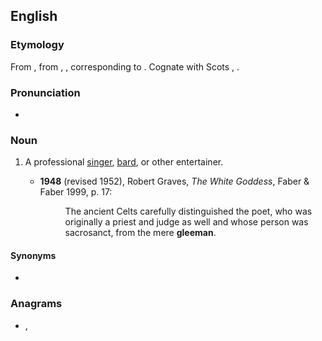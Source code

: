 ==English==

===Etymology===
From {{etyl|enm|en}} {{m|enm|gleeman}}, from {{etyl|ang|en}} {{m|ang|glīġman}}, {{m|ang|glēoman}}, corresponding to {{compound|glee|man|lang=en}}. Cognate with Scots {{m|sco|gle-man}}, {{m|sco|gleman||gleeman, minstrel}}.

===Pronunciation===
* {{IPA|/ˈɡliːmən/|lang=en}}

===Noun===
{{en-noun|gleemen}}

# {{lb|en|historical}} A professional [[singer]], [[bard]], or other entertainer.
#* '''1948''' (revised 1952), Robert Graves, ''The White Goddess'', Faber & Faber 1999, p. 17:
#*: The ancient Celts carefully distinguished the poet, who was originally a priest and judge as well and whose person was sacrosanct, from the mere '''gleeman'''.

====Synonyms====
* {{l|en|songman}}

===Anagrams===
* {{l|en|melange}}, {{l|en|mélange}}